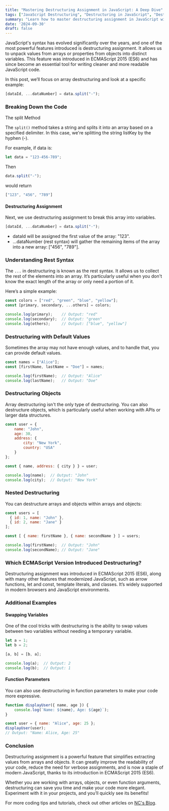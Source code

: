 ```yaml
---
title: "Mastering Destructuring Assignment in JavaScript: A Deep Dive"
tags: ["JavaScript Destructuring", "Destructuring in JavaScript", "Destructuring Assignment JavaScript", "ES6 Destructuring", "JavaScript ES6 Features", "JavaScript Variable Assignment", "JavaScript Arrays and Objects", "JavaScript Tutorials", "JavaScript Code Examples", "Javascript"]
summary: "Learn how to master destructuring assignment in JavaScript with this in-depth guide. Understand the powerful ES6 feature that simplifies array and object manipulation, and explore examples and best practices."
date: '2024-09-30'
draft: false
---
```


JavaScript's syntax has evolved significantly over the years, and one of the most powerful features introduced is destructuring assignment. It allows us to unpack values from arrays or properties from objects into distinct variables. This feature was introduced in ECMAScript 2015 (ES6) and has since become an essential tool for writing cleaner and more readable JavaScript code.

In this post, we’ll focus on array destructuring and look at a specific example:

```javascript
[dataId, ...dataNumber] = data.split("-");
```

### Breaking Down the Code

The split Method

The `split()` method takes a string and splits it into an array based on a specified delimiter. In this case, we're splitting the string listKey by the hyphen (-).

For example, if data is:
```javascript
let data = "123-456-789";
```
Then
```javascript
data.split("-");
```
would return
```javascript
["123", "456", "789"]
```

#### Destructuring Assignment
Next, we use destructuring assignment to break this array into variables.
```javascript
[dataId, ...dataNumber] = data.split("-");
```
- dataId will be assigned the first value of the array: "123".
- ...dataNumber (rest syntax) will gather the remaining items of the array into a new array: ["456", "789"].

### Understanding Rest Syntax
The `...` in destructuring is known as the rest syntax. It allows us to collect the rest of the elements into an array. It’s particularly useful when you don't know the exact length of the array or only need a portion of it.

Here’s a simple example:

```javascript
const colors = ["red", "green", "blue", "yellow"];
const [primary, secondary, ...others] = colors;

console.log(primary);    // Output: "red"
console.log(secondary);  // Output: "green"
console.log(others);     // Output: ["blue", "yellow"]
```

### Destructuring with Default Values
Sometimes the array may not have enough values, and to handle that, you can provide default values.

```javascript
const names = ["Alice"];
const [firstName, lastName = "Doe"] = names;

console.log(firstName);  // Output: "Alice"
console.log(lastName);   // Output: "Doe"
```

### Destructuring Objects

Array destructuring isn't the only type of destructuring. You can also destructure objects, which is particularly useful when working with APIs or larger data structures.
```javascript
const user = {
    name: "John",
    age: 30,
    address: {
        city: "New York",
        country: "USA"
    }
};

const { name, address: { city } } = user;

console.log(name);  // Output: "John"
console.log(city);  // Output: "New York"
```

### Nested Destructuring

You can destructure arrays and objects within arrays and objects:

```javascript
const users = [
  { id: 1, name: "John" },
  { id: 2, name: "Jane" }
];

const [ { name: firstName }, { name: secondName } ] = users;

console.log(firstName);  // Output: "John"
console.log(secondName); // Output: "Jane"
```

### Which ECMAScript Version Introduced Destructuring?
Destructuring assignment was introduced in ECMAScript 2015 (ES6), along with many other features that modernized JavaScript, such as arrow functions, let and const, template literals, and classes. It’s widely supported in modern browsers and JavaScript environments.

### Additional Examples
#### Swapping Variables
One of the cool tricks with destructuring is the ability to swap values between two variables without needing a temporary variable.
```javascript
let a = 1;
let b = 2;

[a, b] = [b, a];

console.log(a);  // Output: 2
console.log(b);  // Output: 1
```

#### Function Parameters
You can also use destructuring in function parameters to make your code more expressive.

```javascript
function displayUser({ name, age }) {
    console.log(`Name: ${name}, Age: ${age}`);
}

const user = { name: "Alice", age: 25 };
displayUser(user);
// Output: "Name: Alice, Age: 25"
```

### Conclusion
Destructuring assignment is a powerful feature that simplifies extracting values from arrays and objects. It can greatly improve the readability of your code, reduce the need for verbose assignments, and is now a staple of modern JavaScript, thanks to its introduction in ECMAScript 2015 (ES6).

Whether you are working with arrays, objects, or even function arguments, destructuring can save you time and make your code more elegant. Experiment with it in your projects, and you’ll quickly see its benefits!

For more coding tips and tutorials, check out other articles on [NC's Blog](http://nc-andriansyah.me).